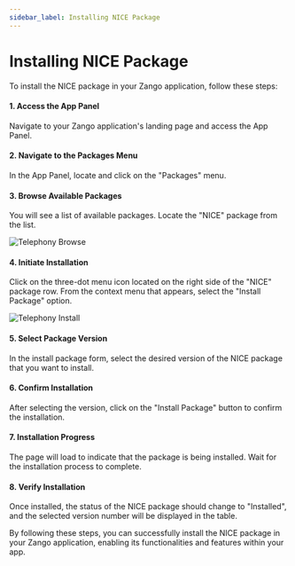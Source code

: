 ```yaml
---
sidebar_label: Installing NICE Package
---
```


# Installing NICE Package

To install the NICE package in your Zango application, follow these steps:

#### 1. Access the App Panel

Navigate to your Zango application's landing page and access the App Panel.

#### 2. Navigate to the Packages Menu

In the App Panel, locate and click on the "Packages" menu.

#### 3. Browse Available Packages

You will see a list of available packages. Locate the "NICE" package from the list.

![Telephony Browse](./images/findNICE.png)

#### 4. Initiate Installation

Click on the three-dot menu icon located on the right side of the "NICE" package row. From the context menu that appears, select the "Install Package" option.

![Telephony Install](./images/installNICE.png)

#### 5. Select Package Version

In the install package form, select the desired version of the NICE package that you want to install.

#### 6. Confirm Installation

After selecting the version, click on the "Install Package" button to confirm the installation.

#### 7. Installation Progress

The page will load to indicate that the package is being installed. Wait for the installation process to complete.

#### 8. Verify Installation

Once installed, the status of the NICE package should change to "Installed", and the selected version number will be displayed in the table.

By following these steps, you can successfully install the NICE package in your Zango application, enabling its functionalities and features within your app.
